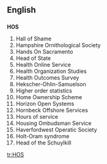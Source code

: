 ==English==
==={{initialism}}===
'''HOS'''

# Hall of Shame
# Hampshire Ornithological Society
# Hands On Sacramento
# Head of State
# Health Online Service
# Health Organization Studies
# Health Outcomes Survey
# Hekscher-Ohlin-Samuelson
# Higher order statistics
# Home Ownership Scheme
# Horizon Open Systems
# Hornbeck Offshore Services
# Hours of service
# Housing Ombudsman Service
# Haverfordwest Operatic Society
# Holt-Oram syndrome
# Head of the Schuylkill

[[tr:HOS]]